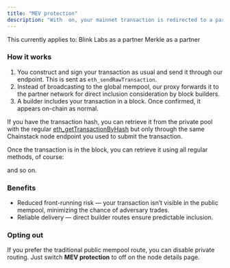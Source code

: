 ```yaml
---
title: "MEV protection"
description: "With  on, your mainnet transaction is redirected to a partner network that works directly with block builders. This approach bypasses the public mempool, helping protect against front-running attacks."
---
```


This currently applies to:
<CardGroup>
  <Card title="Ethereum mainnet" icon="angle-right" iconType="solid" horizontal>
    Blink Labs as a partner
  </Card>
  <Card title="Binance Smart Chain" icon="angle-right" iconType="solid" horizontal>
    Merkle as a partner
  </Card>
</CardGroup>

### How it works

1. You construct and sign your transaction as usual and send it through our endpoint. This is sent as `eth_sendRawTransaction`.
2. Instead of broadcasting to the global mempool, our proxy forwards it to the partner network for direct inclusion consideration by block builders.
3. A builder includes your transaction in a block. Once confirmed, it appears on-chain as normal.

If you have the transaction hash, you can retrieve it from the private pool with the regular [eth\_getTransactionByHash](/reference/ethereum_node_api/transaction_info/eth_getTransactionByHash) but only through the same Chainstack node endpoint you used to submit the transaction.

Once the transaction is in the block, you can retrieve it using all regular methods, of course:

<CardGroup>
  <Card title="eth_getTransactionByHash" icon="angle-right" iconType="solid" horizontal href="/reference/ethereum_node_api/transaction_info/eth_getTransactionByHash"/>
  <Card title="eth_getTransactionReceipt" icon="angle-right" iconType="solid" horizontal href="/reference/ethereum_node_api/transaction_info/eth_getTransactionReceipt"/>
  <Card title="eth_getTransactionByBlockHashAndIndex" icon="angle-right" iconType="solid" horizontal href="/reference/ethereum_node_api/transaction_info/eth_getTransactionByBlockHashAndIndex"/>
  <Card title="eth_getTransactionByBlockNumberAndIndex" icon="angle-right" iconType="solid" horizontal href="/reference/ethereum_node_api/transaction_info/eth_getTransactionByBlockNumberAndIndex"/>
</CardGroup>

and so on.

### Benefits

* Reduced front-running risk — your transaction isn’t visible in the public mempool, minimizing the chance of adversary trades.
* Reliable delivery — direct builder routes ensure predictable inclusion.

### Opting out

If you prefer the traditional public mempool route, you can disable private routing. Just switch **MEV protection** to off on the node details page.
